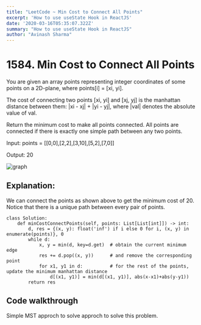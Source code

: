 ```yaml
---
title: "LeetCode ~ Min Cost to Connect All Points"
excerpt: 'How to use useState Hook in ReactJS'
date: '2020-03-16T05:35:07.322Z'
summary: "How to use useState Hook in ReactJS"
author: "Avinash Sharma"
---
```

# 1584. Min Cost to Connect All Points

You are given an array points representing integer coordinates of some points on a 2D-plane, where points[i] = [xi, yi].

The cost of connecting two points [xi, yi] and [xj, yj] is the manhattan distance between them: |xi - xj| + |yi - yj|, where |val| denotes the absolute value of val.

Return the minimum cost to make all points connected. All points are connected if there is exactly one simple path between any two points.

Input: points = [[0,0],[2,2],[3,10],[5,2],[7,0]]

Output: 20

![graph](https://assets.leetcode.com/uploads/2020/08/26/c.png)

## Explanation:
We can connect the points as shown above to get the minimum cost of 20.
Notice that there is a unique path between every pair of points.

```python3
class Solution:
    def minCostConnectPoints(self, points: List[List[int]]) -> int:
        d, res = {(x, y): float('inf') if i else 0 for i, (x, y) in enumerate(points)}, 0
        while d:
            x, y = min(d, key=d.get)  # obtain the current minimum edge
            res += d.pop((x, y))      # and remove the corresponding point
            for x1, y1 in d:          # for the rest of the points, update the minimum manhattan distance
                d[(x1, y1)] = min(d[(x1, y1)], abs(x-x1)+abs(y-y1))
        return res
```

## Code walkthrough
Simple MST approch to solve approch to solve this problem.